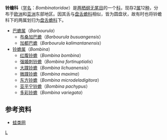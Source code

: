 {{Automatic taxobox
| taxon = Bombinatoridae
| authority = 
| image =Bombina variegata1.jpg
| image_caption = [[多彩铃蟾|多彩铃蟾]]（''Bombina variegata''）
}}
'''铃蟾科'''（[[学名|学名]]：''Bombinatoridae''）是[[两栖纲|两栖纲]][[无尾目|无尾目]]的一个[[科_(生物)|科]]，现存2[[属|属]]12[[种|种]]，分布于[[欧洲|欧洲]]和[[亚洲|亚洲]]东部地区。因其舌与[[盘舌蟾科|盘舌蟾科]]相似，皆为圆盘状，故有时也将铃蟾科下的两属划归为[[盘舌蟾科|盘舌蟾科]]下。

* [[巴蟾属|巴蟾属]]（''Barbourula''）
** [[布桑加巴蟾|布桑加巴蟾]]（''Barbourula busuangensis''）
** [[加都巴蟾|加都巴蟾]]（''Barbourula kalimantanensis''）
* [[铃蟾属|铃蟾属]]（''Bombina''）
** [[红腹铃蟾|红腹铃蟾]]（''Bombina bombina''）
** [[强婚刺铃蟾|强婚刺铃蟾]]（''Bombina fortinuptialis''） 
** [[大蹼铃蟾|大蹼铃蟾]]（''Bombina lichuanensis''） 
** [[微蹼铃蟾|微蹼铃蟾]]（''Bombina maxima''）
** [[东方铃蟾|东方铃蟾]]（''Bombina microdeladigitora''） 
** [[亚平宁铃蟾|亚平宁铃蟾]]（''Bombina pachypus''）
** [[多彩铃蟾|多彩铃蟾]]（''Bombina variegata''）

== 参考资料 ==
* [https://web.archive.org/web/20100713014408/http://www.frogvilla.com/cspecies/toads/Bombinatoridae/Bombinatoridae.htm 蛙类网]

{{amphibian-stub}}
{{無尾目}}
{{taxonbar}}
[[Category:铃蟾科|L]]